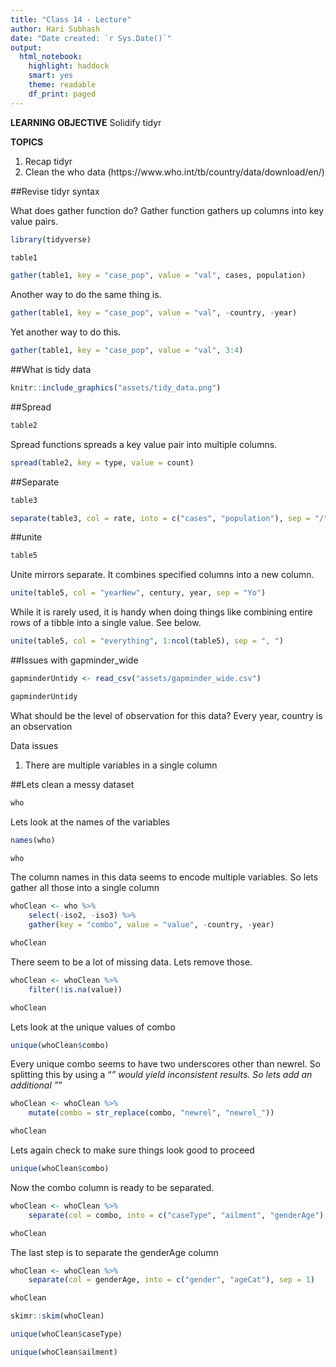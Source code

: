 ```yaml
---
title: "Class 14 - Lecture"
author: Hari Subhash
date: "Date created: `r Sys.Date()`"
output:
  html_notebook:
    highlight: haddock
    smart: yes
    theme: readable
    df_print: paged
---
```


**LEARNING OBJECTIVE** Solidify tidyr

**TOPICS**

1. Recap tidyr
2. Clean the who data (https://www.who.int/tb/country/data/download/en/)



##Revise tidyr syntax

What does gather function do? Gather function gathers up columns into key value pairs.
```r
library(tidyverse)

table1
```

```r
gather(table1, key = "case_pop", value = "val", cases, population)
```

Another way to do the same thing is.
```r
gather(table1, key = "case_pop", value = "val", -country, -year)
```

Yet another way to do this.
```r
gather(table1, key = "case_pop", value = "val", 3:4)
```

##What is tidy data
```r
knitr::include_graphics("assets/tidy_data.png")
```


##Spread
```r
table2
```

Spread functions spreads a key value pair into multiple columns.
```r
spread(table2, key = type, value = count)
```

##Separate
```r
table3
```

```r
separate(table3, col = rate, into = c("cases", "population"), sep = "/")
```

##unite

```r
table5
```

Unite mirrors separate. It combines specified columns into a new column.
```r
unite(table5, col = "yearNew", century, year, sep = "Yo")
```

While it is rarely used, it is handy when doing things like combining entire rows of a tibble into a single value. See below.
```r
unite(table5, col = "everything", 1:ncol(table5), sep = ", ")
```

##Issues with gapminder_wide


```r
gapminderUntidy <- read_csv("assets/gapminder_wide.csv")

gapminderUntidy
```

What should be the level of observation for this data?
Every year, country is an observation

Data issues

1. There are multiple variables in a single column



##Lets clean a messy dataset

```r
who
```

Lets look at the names of the variables
```r
names(who)
```

```r
who
```
The column names in this data seems to encode multiple variables. So lets gather all those into a single column

```r
whoClean <- who %>% 
    select(-iso2, -iso3) %>% 
    gather(key = "combo", value = "value", -country, -year)

whoClean
```
There seem to be a lot of missing data. Lets remove those.
```r
whoClean <- whoClean %>% 
    filter(!is.na(value))

whoClean
```

Lets look at the unique values of combo
```r
unique(whoClean$combo)
```

Every unique combo seems to have two underscores other than newrel. So splitting this by using a "_" would yield inconsistent results. So lets add an additional "_"

```r
whoClean <- whoClean %>% 
    mutate(combo = str_replace(combo, "newrel", "newrel_")) 

whoClean
```

Lets again check to make sure things look good to proceed
```r
unique(whoClean$combo)
```

Now the combo column is ready to be separated.
```r
whoClean <- whoClean %>% 
    separate(col = combo, into = c("caseType", "ailment", "genderAge"), sep = "_")

whoClean
```

The last step is to separate the genderAge column
```r
whoClean <- whoClean %>% 
    separate(col = genderAge, into = c("gender", "ageCat"), sep = 1)

whoClean
```

```r
skimr::skim(whoClean)
```


```r
unique(whoClean$caseType)
```

```r
unique(whoClean$ailment)
```



